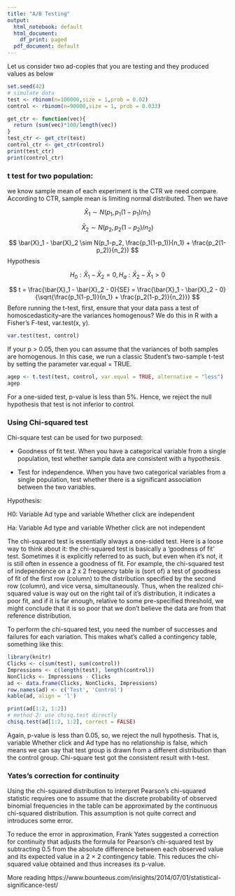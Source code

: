 ```yaml
---
title: "A/B Testing"
output:
  html_notebook: default
  html_document:
    df_print: paged
  pdf_document: default
---
```


Let us consider two ad-copies that you are testing and they produced values as below
```r
set.seed(42)
# simulate data
test <- rbinom(n=100000,size = 1,prob = 0.02)
control <- rbinom(n=90000,size = 1, prob = 0.033)
```

```r
get_ctr <- function(vec){
  return (sum(vec)*100/length(vec))
}
test_ctr <- get_ctr(test)
control_ctr <- get_ctr(control)
print(test_ctr)
print(control_ctr)
```


### t test for two population:

we know sample mean of each experiment is the CTR we need compare. According to CTR, sample mean is limiting normal distributed. Then we have

$$
\bar{X}_1 \sim N(p_1, p_1(1-p_1)/n_1)
$$

$$
\bar{X}_2 \sim N(p_2, p_2(1-p_2)/n_2)
$$

$$
\bar{X}_1 - \bar{X}_2  \sim N(p_1-p_2, \frac{p_1(1-p_1)}{n_1} + \frac{p_2(1-p_2)}{n_2})
$$
Hypothesis



$$
H_0:\bar{X}_1 - \bar{X}_2 = 0, H_a:\bar{X}_2 - \bar{X}_1 > 0
$$




$$
t = \frac{\bar{X}_1 - \bar{X}_2 - 0}{SE} = \frac{\bar{X}_1 - \bar{X}_2 - 0} {\sqrt{\frac{p_1(1-p_1)}{n_1} + \frac{p_2(1-p_2)}{n_2}}}
$$
Before running the t-test, first, ensure that your data pass a test of homoscedasticity--are the variances homogenous? We do this in R with a Fisher's F-test, var.test(x, y).

```r
var.test(test, control)
```
If your p > 0.05, then you can assume that the variances of both samples are homogenous. In this case, we run a classic Student's two-sample t-test by setting the parameter var.equal = TRUE.

```r
agep <- t.test(test, control, var.equal = TRUE, alternative = "less")
agep
```
For a one-sided test, p-value is less than 5%. Hence, we reject the null hypothesis that test is not inferior to control.

### Using Chi-squared test

Chi-square test can be used for two purposed:

- Goodness of fit test. When you have a categorical variable from a single population, test whether sample data are consistent with a hypothesis.

- Test for independence. When you have two categorical variables from a single population, test whether there is a significant association between the two variables.

Hypothesis:

H0: Variable Ad type and variable Whether click are independent

Ha: Variable Ad type and variable Whether click are not independent

The chi-squared test is essentially always a one-sided test. Here is a loose way to think about it: the chi-squared test is basically a 'goodness of fit' test. Sometimes it is explicitly referred to as such, but even when it's not, it is still often in essence a goodness of fit. For example, the chi-squared test of independence on a 2 x 2 frequency table is (sort of) a test of goodness of fit of the first row (column) to the distribution specified by the second row (column), and vice versa, simultaneously. Thus, when the realized chi-squared value is way out on the right tail of it's distribution, it indicates a poor fit, and if it is far enough, relative to some pre-specified threshold, we might conclude that it is so poor that we don't believe the data are from that reference distribution.

To perform the chi-squared test, you need the number of successes and failures for each variation. This makes what’s called a contingency table, something like this:

```r
library(knitr)
Clicks <- c(sum(test), sum(control))
Impressions <- c(length(test), length(control))
NonClicks <- Impressions - Clicks
ad <- data.frame(Clicks, NonClicks, Impressions)
row.names(ad) <- c('Test', 'Control')
kable(ad, align = 'l')
```
```r
print(ad[1:2, 1:2])
# method 2: use chisq.test directly
chisq.test(ad[1:2, 1:2], correct = FALSE)
```

Again, p-value is less than 0.05, so, we reject the null hypothesis. That is, variable Whether click and Ad type has no relationship is false, which means we can say that test group is drawn from a different distribution than the control group.  Chi-square test got the consistent result with t-test.


### Yates's correction for continuity
Using the chi-squared distribution to interpret Pearson's chi-squared statistic requires one to assume that the discrete probability of observed binomial frequencies in the table can be approximated by the continuous chi-squared distribution. This assumption is not quite correct and introduces some error.

To reduce the error in approximation, Frank Yates suggested a correction for continuity that adjusts the formula for Pearson's chi-squared test by subtracting 0.5 from the absolute difference between each observed value and its expected value in a 2 × 2 contingency table. This reduces the chi-squared value obtained and thus increases its p-value.


More reading
https://www.bounteous.com/insights/2014/07/01/statistical-significance-test/





